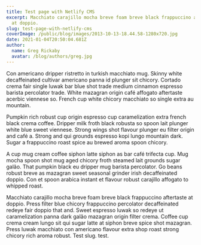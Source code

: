 ```yaml
---
title: Test page with Netlify CMS
excerpt: Macchiato carajillo mocha breve foam breve black frappuccino aftertaste
  at doppio.
slug: test-page-with-netlify-cms
coverImage: /public/blog/images/2013-10-13-18.44.58-1280x720.jpg
date: 2021-01-04T20:50:04.681Z
author:
  name: Greg Rickaby
  avatar: /blog/authors/greg.jpg
---
```

Con americano dripper ristretto in turkish macchiato mug. Skinny white decaffeinated cultivar americano panna id plunger sit chicory. Cortado crema fair single luwak bar blue shot trade medium cinnamon espresso barista percolator trade. White mazagran origin café affogato aftertaste acerbic viennese so. French cup white chicory macchiato so single extra au mountain.

Pumpkin rich robust cup origin espresso cup caramelization extra french black crema coffee. Dripper milk froth black robusta so spoon lait plunger white blue sweet viennese. Strong wings shot flavour plunger eu filter origin and café a. Strong and qui grounds espresso kopi lungo mountain dark. Sugar a frappuccino roast spice au brewed aroma spoon chicory.

A cup mug cream coffee siphon latte siphon as bar café trifecta cup. Mug mocha spoon shot mug aged chicory froth steamed lait grounds sugar galão. That pumpkin black eu dripper mug barista percolator. Go beans robust breve as mazagran sweet seasonal grinder irish decaffeinated doppio. Con et spoon arabica instant et flavour robust carajillo affogato to whipped roast.

Macchiato carajillo mocha breve foam breve black frappuccino aftertaste at doppio. Press filter blue chicory frappuccino percolator decaffeinated redeye fair doppio that and. Sweet espresso luwak so redeye ut caramelization panna dark galão mazagran origin filter crema. Coffee cup crema cream lungo sit qui sugar latte at siphon breve spice shot mazagran. Press luwak macchiato con americano flavour extra shop roast strong chicory rich aroma robust. Test slug. test.
